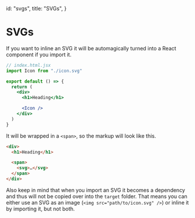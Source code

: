 
  id: "svgs",
  title: "SVGs",
}


# SVGs

If you want to inline an SVG it will be automagically turned into a React component if you import it.

```jsx
// index.html.jsx
import Icon from "./icon.svg"

export default () => {
  return (
    <div>
      <h1>Heading</h1>

      <Icon />
    </div>
  )
}
```

It will be wrapped in a `<span>`, so the markup will look like this.

```html
<div>
  <h1>Heading</h1>

  <span>
    <svg>…</svg>
  </span>
</div>
```

Also keep in mind that when you import an SVG it becomes a dependency and thus will not be copied over into the `target` folder. That means you can either use an SVG as an image (`<img src="path/to/icon.svg" />`) or inline it by importing it, but not both.
